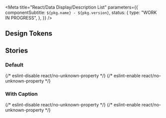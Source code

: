 

<Meta
  title="React/Data Display/Description List"
  parameters={{
    componentSubtitle: `${pkg.name} - ${pkg.version}`,
    status: {
      type: "WORK IN PROGRESS",
    },
  }}
/>

<Description markdown={readme} />

## Design Tokens

<DesignTokenDocBlock categoryName="Description List" viewType="table" />

## Stories

### Default

<Canvas>
  {/* eslint-disable react/no-unknown-property */}
  <Story name="Default">
    <DescriptionList>
      <DescriptionListItem title="Beast of Bodmin" detail="A large feline inhabiting Bodmin Moor." />
      <DescriptionListItem title="Morgawr" detail="A sea serpent." />
      <DescriptionListItem title="Owlman" detail="A giant owl-like creature." />
    </DescriptionList>
  </Story>
  {/* eslint-enable react/no-unknown-property */}
</Canvas>

### With Caption

<Canvas>
  {/* eslint-disable react/no-unknown-property */}
  <Story name="With Caption">
    <DescriptionList caption="Caption">
      <DescriptionListItem title="Beast of Bodmin" detail="A large feline inhabiting Bodmin Moor." />
      <DescriptionListItem title="Morgawr" detail="A sea serpent." />
      <DescriptionListItem title="Owlman" detail="A giant owl-like creature." />
    </DescriptionList>
  </Story>
  {/* eslint-enable react/no-unknown-property */}
</Canvas>
